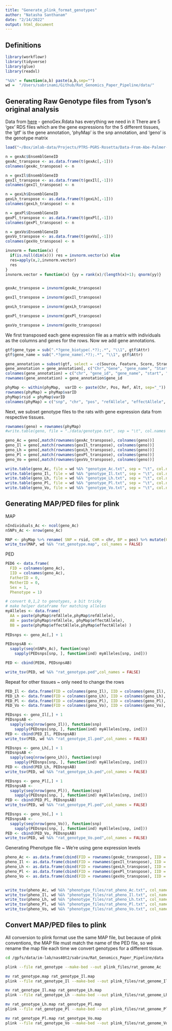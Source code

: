 ```yaml
---
title: "Generate_plink_format_genotypes"
author: "Natasha Santhanam"
date: "2/14/2022"
output: html_document
---
```


## Definitions

```r
library(workflowr)
library(tidyverse)
library(glue)
library(readxl)

"%&%" = function(a,b) paste(a,b,sep="")
wd =  "/Users/sabrinami/Github/Rat_Genomics_Paper_Pipeline/data/"
```

## Generating Raw Genotype files from Tyson's original analysis

Data from [here](https://uchicago.app.box.com/folder/102043737114) - genoGex.Rdata has everything we need in it
There are 5 'gex' RDS files which are the gene expressions for the 5 different tissues, the 'gtf' is the gene annotation, 'phyMap' is the snp annotation, and 'geno' is the genotype matrix

```r
load("~/Box/imlab-data/Projects/PTRS-PGRS-Rosetta/Data-From-Abe-Palmer-Lab/Rdata/genoGex.RData")
```


```r
n = gexAc$EnsemblGeneID
gexAc_transpose <- as.data.frame(t(gexAc[,-1]))
colnames(gexAc_transpose) <- n

n = gexIl$EnsemblGeneID
gexIl_transpose <- as.data.frame(t(gexIl[,-1]))
colnames(gexIl_transpose) <- n

n = gexLh$EnsemblGeneID
gexLh_transpose <- as.data.frame(t(gexLh[,-1]))
colnames(gexLh_transpose) <- n

n = gexPl$EnsemblGeneID
gexPl_transpose <- as.data.frame(t(gexPl[,-1]))
colnames(gexPl_transpose) <- n

n = gexVo$EnsemblGeneID
gexVo_transpose <- as.data.frame(t(gexVo[,-1]))
colnames(gexVo_transpose) <- n
```

```r
invnorm = function(x) {
  if(is.null(dim(x))) res = invnorm.vector(x) else
  res=apply(x,2,invnorm.vector)
  res
}
invnorm.vector = function(x) {yy = rank(x)/(length(x)+1); qnorm(yy)}


gexAc_transpose = invnorm(gexAc_transpose)

gexIl_transpose = invnorm(gexIl_transpose)

gexLh_transpose = invnorm(gexLh_transpose)

gexPl_transpose = invnorm(gexPl_transpose)

gexVo_transpose = invnorm(gexVo_transpose)
```

We first transposed each gene expression file as a matrix with individuals as the columns and genes for the rows. Now we add gene annotations.

```r
gtf$gene_type = sub(".*?gene_biotype(.*?);.*", "\\1", gtf$Attr)
gtf$gene_name = sub(".*?gene_name(.*?);.*", "\\1", gtf$Attr)

gene_annotation = subset(gtf, select = -c(Source, Feature, Score, Strand, Attr, Frame) )
gene_annotation = gene_annotation[, c("Chr","Gene", "gene_name", "Start", "End", "gene_type" )]
colnames(gene_annotation) = c("chr", "gene_id", "gene_name", "start", "end")
rownames(gene_annotation) = gene_annotation$gene_id

phyMap <- within(phyMap,  varID <- paste(Chr, Pos, Ref, Alt, sep="_"))
rownames(phyMap) = phyMap$varID
phyMap$rsid = phyMap$varID
colnames(phyMap) = c("snp", "chr", "pos", "refAllele", "effectAllele", 'varID', "rsid")
```

Next, we subset genotype files to the rats with gene expression data from respective tissues.
```r
rownames(geno) = rownames(phyMap)
#write.table(geno, file = "./data/genotype.txt", sep = "\t", col.names = TRUE, row.names = TRUE)
```

```r
geno_Ac = geno[,match(rownames(gexAc_transpose), colnames(geno))]
geno_Il = geno[,match(rownames(gexIl_transpose), colnames(geno))]
geno_Lh = geno[,match(rownames(gexLh_transpose), colnames(geno))]
geno_Pl = geno[,match(rownames(gexPl_transpose), colnames(geno))]
geno_Vo = geno[,match(rownames(gexVo_transpose), colnames(geno))]
```

```r
write.table(geno_Ac, file = wd %&% "genotype_Ac.txt", sep = "\t", col.names = TRUE, row.names = TRUE)
write.table(geno_Il, file = wd %&% "genotype_Il.txt", sep = "\t", col.names = TRUE, row.names = TRUE)
write.table(geno_Lh, file = wd %&% "genotype_Lh.txt", sep = "\t", col.names = TRUE, row.names = TRUE)
write.table(geno_Pl, file = wd %&% "genotype_Pl.txt", sep = "\t", col.names = TRUE, row.names = TRUE)
write.table(geno_Vo, file = wd %&% "genotype_Vo.txt", sep = "\t", col.names = TRUE, row.names = TRUE)

```

## Generating MAP/PED files for plink

MAP
```r
nIndividuals_Ac <- ncol(geno_Ac)
nSNPs_Ac <- nrow(geno_Ac)

MAP <- phyMap %>% rename( SNP = rsid, CHR = chr, BP = pos) %>% mutate(CM = 0) %>% select(c(CHR, SNP, CM, BP))
write_tsv(MAP, wd %&% "rat_genotype.map", col_names = FALSE)
```


PED
```r
PED6 <- data.frame(
  FID = colnames(geno_Ac),
  IID = colnames(geno_Ac),
  FatherID = 0,
  MotherID = 0,
  Sex = 1,
  Phenotype = 1)

# convert 0,1,2 to genotypes, a bit tricky
# make helper dataframe for matching alleles
myAlleles <- data.frame(
  AA = paste(phyMap$refAllele,phyMap$refAllele),
  AB = paste(phyMap$refAllele, phyMap$effectAllele),
  BB = paste(phyMap$effectAllele,phyMap$effectAllele) )
   
PEDsnps <- geno_Ac[,] + 1

PEDsnpsAB <- 
  sapply(seq(nSNPs_Ac), function(snp)
    sapply(PEDsnps[snp, ], function(ind) myAlleles[snp, ind]))

PED <- cbind(PED6, PEDsnpsAB)

write_tsv(PED, wd %&% "rat_genotype.ped",col_names = FALSE)
```

Repeat for other tissues ~ only need to change the rows
```r
PED_Il <- data.frame(FID = colnames(geno_Il), IID = colnames(geno_Il), FatherID = 0, MotherID = 0, Sex = 1, Phenotype = 1)
PED_Lh <- data.frame(FID = colnames(geno_Lh), IID = colnames(geno_Lh), FatherID = 0, MotherID = 0, Sex = 1, Phenotype = 1)
PED_Pl <- data.frame(FID = colnames(geno_Pl), IID = colnames(geno_Pl), FatherID = 0, MotherID = 0, Sex = 1, Phenotype = 1)
PED_Vo <- data.frame(FID = colnames(geno_Vo), IID = colnames(geno_Vo), FatherID = 0, MotherID = 0, Sex = 1, Phenotype = 1)

PEDsnps <- geno_Il[,] + 1
PEDsnpsAB <- 
  sapply(seq(nrow(geno_Il)), function(snp)
    sapply(PEDsnps[snp, ], function(ind) myAlleles[snp, ind]))
PED <- cbind(PED_Il, PEDsnpsAB)
write_tsv(PED, wd %&% "rat_genotype_Il.ped",col_names = FALSE)

PEDsnps <- geno_Lh[,] + 1
PEDsnpsAB <- 
  sapply(seq(nrow(geno_Lh)), function(snp)
    sapply(PEDsnps[snp, ], function(ind) myAlleles[snp, ind]))
PED <- cbind(PED_Lh, PEDsnpsAB)
write_tsv(PED, wd %&% "rat_genotype_Lh.ped",col_names = FALSE)

PEDsnps <- geno_Pl[,] + 1
PEDsnpsAB <- 
  sapply(seq(nrow(geno_Pl)), function(snp)
    sapply(PEDsnps[snp, ], function(ind) myAlleles[snp, ind]))
PED <- cbind(PED_Pl, PEDsnpsAB)
write_tsv(PED, wd %&% "rat_genotype_Pl.ped",col_names = FALSE)

PEDsnps <- geno_Vo[,] + 1
PEDsnpsAB <- 
  sapply(seq(nrow(geno_Vo)), function(snp)
    sapply(PEDsnps[snp, ], function(ind) myAlleles[snp, ind]))
PED <- cbind(PED_Vo, PEDsnpsAB)
write_tsv(PED, wd %&% "rat_genotype_Vo.ped",col_names = FALSE)

```


Generating Phenotype file ~ We're using gene expression levels
```r
pheno_Ac <- as.data.frame(cbind(FID = rownames(gexAc_transpose), IID = rownames(gexAc_transpose), gexAc_transpose))
pheno_Il <- as.data.frame(cbind(FID = rownames(gexIl_transpose), IID = rownames(gexIl_transpose), gexIl_transpose))
pheno_Lh <- as.data.frame(cbind(FID = rownames(gexLh_transpose), IID = rownames(gexLh_transpose), gexLh_transpose))
pheno_Pl <- as.data.frame(cbind(FID = rownames(gexPl_transpose), IID = rownames(gexPl_transpose), gexPl_transpose))
pheno_Vo <- as.data.frame(cbind(FID = rownames(gexVo_transpose), IID = rownames(gexVo_transpose), gexVo_transpose))


write_tsv(pheno_Ac, wd %&% "phenotype_files/rat_pheno_Ac.txt", col_names = FALSE)
write_tsv(pheno_Il, wd %&% "phenotype_files/rat_pheno_Il.txt", col_names = FALSE)
write_tsv(pheno_Lh, wd %&% "phenotype_files/rat_pheno_Lh.txt", col_names = FALSE)
write_tsv(pheno_Pl, wd %&% "phenotype_files/rat_pheno_Pl.txt", col_names = FALSE)
write_tsv(pheno_Vo, wd %&% "phenotype_files/rat_pheno_Vo.txt", col_names = FALSE)
```


## Convert MAP/PED files to plink 

All conversion to plink format use the same MAP file, but because of plink conventions, the MAP file must match the name of the PED file, so we rename the map file each time we convert genotypes for a different tissue.

```bash
cd /gpfs/data/im-lab/nas40t2/sabrina/Rat_Genomics_Paper_Pipeline/data

plink --file rat_genotype --make-bed --out plink_files/rat_genome_Ac

mv rat_genotype.map rat_genotype_Il.map
plink --file rat_genotype_Il --make-bed --out plink_files/rat_genome_Il

mv rat_genotype_Il.map rat_genotype_Lh.map
plink --file rat_genotype_Lh --make-bed --out plink_files/rat_genome_Lh

mv rat_genotype_Lh.map rat_genotype_Pl.map
plink --file rat_genotype_Pl --make-bed --out plink_files/rat_genome_Pl

mv rat_genotype_Pl.map rat_genotype_Vo.map
plink --file rat_genotype_Vo --make-bed --out plink_files/rat_genome_Vo
```
